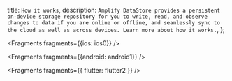   title: `How it works`,
  description: `Amplify DataStore provides a persistent on-device storage repository for you to write, read, and observe changes to data if you are online or offline, and seamlessly sync to the cloud as well as across devices. Learn more about how it works.`,
};


<Fragments fragments={{ios: ios0}} />


<Fragments fragments={{android: android1}} />


<Fragments fragments={{ flutter: flutter2 }} />